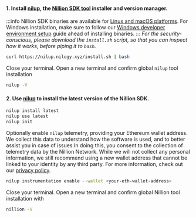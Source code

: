 #### 1. Install [nilup](/nilup), the [Nillion SDK tool](/nillion-sdk-and-tools#nillion-sdk-tools) installer and version manager.

:::info
Nillion SDK binaries are available for [Linux and macOS platforms](/limitations#platforms). For Windows installation, make sure to follow our [Windows developer environment setup](/installation#windows-guide) guide ahead of installing binaries.
:::
_For the security-conscious, please download the `install.sh` script, so that you can inspect how
it works, before piping it to `bash`._

```bash
curl https://nilup.nilogy.xyz/install.sh | bash
```

Close your terminal. Open a new terminal and confirm global `nilup` tool installation

```bash
nilup -V
```

#### 2. Use [nilup](/nilup) to install the latest version of the Nillion SDK.

```bash
nilup install latest
nilup use latest
nilup init
```

Optionally enable `nilup` telemetry, providing your Ethereum wallet address. We collect this data to understand how the software is used, and to better assist you in case of issues.In doing this, you consent to the collection of telemetry data by the Nillion Network. While we will not collect any personal information, we still recommend using a new wallet address that cannot be linked to your identity by any third party.
For more information, check out our [privacy policy](https://nillion.com/privacy/).

```bash
nilup instrumentation enable --wallet <your-eth-wallet-address>
```

Close your terminal. Open a new terminal and confirm global Nillion tool installation with

```bash
nillion -V
```
